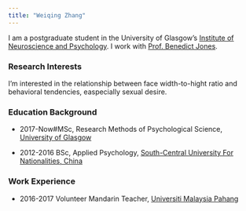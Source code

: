 ```yaml
---
title: "Weiqing Zhang"
---
```


I am a postgraduate student in the University of Glasgow's
[Institute of Neuroscience and Psychology](http://www.gla.ac.uk/researchinstitutes/neurosciencepsychology/).
I work with [Prof. Benedict Jones](https://www.gla.ac.uk/researchinstitutes/neurosciencepsychology/staff/benjones).

### Research Interests

I'm interested in the relationship between face width-to-hight ratio and behavioral tendencies, easpecially sexual desire.

### Education Background

* 2017-Now#MSc, Research Methods of Psychological Science, [University of Glasgow](https://www.gla.ac.uk/)

* 2012-2016  BSc, Applied Psychology, [South-Central University For Nationalities, China](http://www.scuec.edu.cn/)

### Work Experience

* 2016-2017  Volunteer Mandarin Teacher, [Universiti Malaysia Pahang](http://ump.edu.my/)

